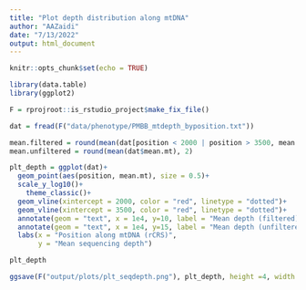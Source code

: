 ```yaml
---
title: "Plot depth distribution along mtDNA"
author: "AAZaidi"
date: "7/13/2022"
output: html_document
---
```


```r
knitr::opts_chunk$set(echo = TRUE)
```


```r

library(data.table)
library(ggplot2)

F = rprojroot::is_rstudio_project$make_fix_file()

```

```r

dat = fread(F("data/phenotype/PMBB_mtdepth_byposition.txt"))

mean.filtered = round(mean(dat[position < 2000 | position > 3500, mean.mt]), 2)
mean.unfiltered = round(mean(dat$mean.mt), 2)

plt_depth = ggplot(dat)+
  geom_point(aes(position, mean.mt), size = 0.5)+
  scale_y_log10()+
    theme_classic()+
  geom_vline(xintercept = 2000, color = "red", linetype = "dotted")+
  geom_vline(xintercept = 3500, color = "red", linetype = "dotted")+
  annotate(geom = "text", x = 1e4, y=10, label = "Mean depth (filtered) = 1.01", hjust = 0)+
  annotate(geom = "text", x = 1e4, y=15, label = "Mean depth (unfiltered) = 2.83", hjust = 0)+
  labs(x = "Position along mtDNA (rCRS)",
       y = "Mean sequencing depth")

plt_depth

```

```r

ggsave(F("output/plots/plt_seqdepth.png"), plt_depth, height =4, width = 7)

```


